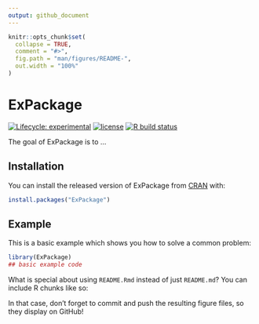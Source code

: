 ```yaml
---
output: github_document
---
```


<!-- README.md is generated from README.Rmd. Please edit that file -->

```r
knitr::opts_chunk$set(
  collapse = TRUE,
  comment = "#>",
  fig.path = "man/figures/README-",
  out.width = "100%"
)
```

# ExPackage

<!-- badges: start -->
[![Lifecycle: experimental](https://img.shields.io/badge/lifecycle-experimental-orange.svg)](https://www.tidyverse.org/lifecycle/#experimental)
[![license](https://img.shields.io/badge/license-GPL--3-blue.svg)](https://www.gnu.org/licenses/gpl-3.0.en.html)
[![R build status](https://github.com/Demiperimetre/Expackage/workflows/R-CMD-check/badge.svg)](https://github.com/Demiperimetre/Expackage/actions)
<!-- badges: end -->

The goal of ExPackage is to ...

## Installation

You can install the released version of ExPackage from [CRAN](https://CRAN.R-project.org) with:

``` r
install.packages("ExPackage")
```

## Example

This is a basic example which shows you how to solve a common problem:

```r
library(ExPackage)
## basic example code
```

What is special about using `README.Rmd` instead of just `README.md`? You can include R chunks like so:



In that case, don't forget to commit and push the resulting figure files, so they display on GitHub!
